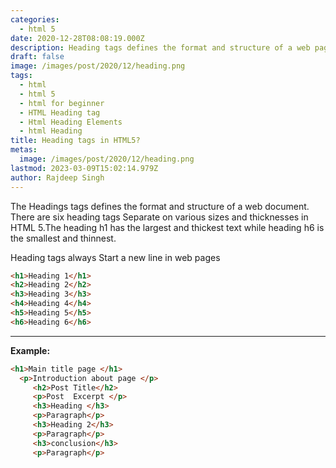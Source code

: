 ```yaml
---
categories:
  - html 5
date: 2020-12-28T08:08:19.000Z
description: Heading tags defines the format and structure of a web page.
draft: false
image: /images/post/2020/12/heading.png
tags:
  - html
  - html 5
  - html for beginner
  - HTML Heading tag
  - Html Heading Elements
  - html Heading
title: Heading tags in HTML5?
metas:
  image: /images/post/2020/12/heading.png
lastmod: 2023-03-09T15:02:14.979Z
author: Rajdeep Singh
---
```


The Headings tags defines the format and structure of a web document. There are
six heading tags Separate on various sizes and thicknesses in HTML 5.The heading
h1 has the largest and thickest text while heading h6 is the smallest and
thinnest.

Heading tags always Start a new line in web pages

```html
<h1>Heading 1</h1>
<h2>Heading 2</h2>
<h3>Heading 3</h3>
<h4>Heading 4</h4>
<h5>Heading 5</h5>
<h6>Heading 6</h6>
```

---

**Example:**

```html
<h1>Main title page </h1>
  <p>Introduction about page </p>
     <h2>Post Title</h2>
     <p>Post  Excerpt </p>
     <h3>Heading </h3>
     <p>Paragraph</p>
     <h3>Heading 2</h3>
     <p>Paragraph</p>
     <h3>conclusion</h3>
     <p>Paragraph</p>
```
